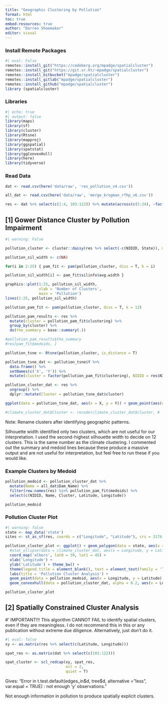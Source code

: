 ```yaml
---
title: "Geographic Clustering by Pollution"
format: html
toc: true
embed-resources: true
author: "Darren Shoemaker"
editor: visual
---
```


### Install Remote Packages

```r
#| eval: False
remotes::install_git("https://codeberg.org/mpadge/spatialcluster")
remotes::install_git("https://git.sr.ht/~mpadge/spatialcluster")
remotes::install_bitbucket("mpadge/spatialcluster")
remotes::install_gitlab("mpadge/spatialcluster")
remotes::install_github("mpadge/spatialcluster")
library (spatialcluster)
```

### Libraries

```r
#| echo: true
#| output: false
library(maps) 
library(sf) 
library(cluster) 
library(Rtsne) 
library(mapproj) 
library(ggspatial) 
library(spatstat) 
library(ggConvexHull) 
library(here) 
library(tidyverse)
```

### Read Data

```r
dat <- read.csv(here('data/raw', 'res_pollution_v4.csv'))

all_dat <- read.csv(here('data/raw', 'merge_krogman_rfhp_v6.csv'))

res <- dat %>% select(c(1:4, 103:122)) %>% mutate(across(c(5:24), ~factor(., order = T, levels = c('0', '1', '2', '3', '4', '5'))))
```

## \[1\] Gower Distance Cluster by Pollution Impairment

```r
#| warning: False

pollution_cluster <- cluster::daisy(res %>% select(-c(NIDID, State)), metric = 'gower', type = list(logratio = 3))

pollution_sil_width <- c(NA) 

for(i in 2:25) { pam_fit <- pam(pollution_cluster, diss = T, k = i) 

pollution_sil_width[i] <- pam_fit$silinfo$avg.width } 

graphics::plot(1:25, pollution_sil_width, 
               xlab = 'Number of Clusters',                                               ylab = 'Silhouette Width',
               main = 'Pollution') 
lines(1:25, pollution_sil_width)

pollution_pam_fit <- pam(pollution_cluster, diss = T, k = 12)

pollution_pam_results <- res %>% 
  mutate(cluster = pollution_pam_fit$clustering) %>% 
  group_by(cluster) %>% 
  do(the_summary = base::summary(.))

#pollution_pam_results$the_summary
#res[pam_fit$medoids, ]

pollution_tsne <- Rtsne(pollution_cluster, is_distance = T)

pollution_tsne_dat <- pollution_tsne$Y %>%
  data.frame() %>%
  setNames(c('X', 'Y')) %>%
  mutate(cluster = factor(pollution_pam_fit$clustering), NIDID = res$NIDID)

pollution_cluster_dat <- res %>% 
  ungroup() %>% 
  dplyr::mutate(Cluster = pollution_tsne_dat$cluster)

ggplot(data = pollution_tsne_dat, aes(x = X, y = Y)) + geom_point(aes(color = cluster)) + labs(title = 'Cluster Analysis Pollution')

#climate_cluster_dat$Cluster <- recode(climate_cluster_dat$cluster, # '1' = 'name1', ...)
```

Note: Rename clusters after identifying geographic patterns.

Silhouette width identified only two clusters, which are not useful for our interpretation. I used the second-highest silhouette width to decide on 12 clusters. This is the same number as the climate clustering. I commented out the summary and medoid lines because these produce a massive output and are not useful for interpretation, but feel free to run these if you would like.

### Example Clusters by Medoid

```r
pollution_medoid <- pollution_cluster_dat %>% 
  mutate(Name = all_dat$Dam_Name) %>%
  filter(row.names(res) %in% pollution_pam_fit$medoids) %>% 
  select(c(NIDID, Name, Cluster, Latitude, Longitude))

pollution_medoid
```

### Pollution Cluster Plot

```r
#| warning: false
state <- map_data('state') 
sites <- st_as_sf(res, coords = c("Longitude", "Latitude"), crs = 3174, agr = 'constant')

pollution_cluster_plot <- ggplot() + geom_polygon(data = state, aes(x = long, y = lat, group = group), fill = 'white', color = 'black' ) + geom_point(data = pollution_cluster_dat, aes(x = Longitude, y = Latitude, color = Cluster), size = 1) + 
  #stat_ellipse(data = climate_cluster_dat, aes(x = Longitude, y = Latitude, group = Cluster), type = 'norm') + 
  coord_map('albers', lat0 = 39, lat1 = 45) + 
  xlab('Longitude') + 
  ylab('Latitude') + theme_bw() + 
  theme(legend.title = element_blank(), text = element_text(family = 'Times New Roman')) + 
  labs(title = 'Pollution Cluster Analysis') + 
  geom_point(data = pollution_medoid, aes(x = Longitude, y = Latitude), size = 2, shape = 17) + 
  geom_convexhull(data = pollution_cluster_dat, alpha = 0.2, aes(x = Longitude, y = Latitude, fill = Cluster), color = 'black') 

pollution_cluster_plot
```

## \[2\] Spatially Constrained Cluster Analysis

\#' IMPORTANT!!! This algorithm CANNOT FAIL to identify spatial clusters, even if they are meaningless. I do not recommend this in this or any publication without extreme due diligence. Alternatively, just don't do it.

```r
#| eval: false
xy <- as.matrix(res %>% select(c(Latitude, Longitude)))

spat_res <- as.matrix(dat %>% select(c(103:122)))

spat_cluster <- scl_redcap(xy, spat_res, 
                           ncl = 2, 
                           quiet = T)
```

Gives: "Error in t.test.default(edges_in\$d, tree\$d, alternative = "less", var.equal = TRUE) : not enough 'y' observations."

Not enough information in pollution to produce spatially explicit clusters.
